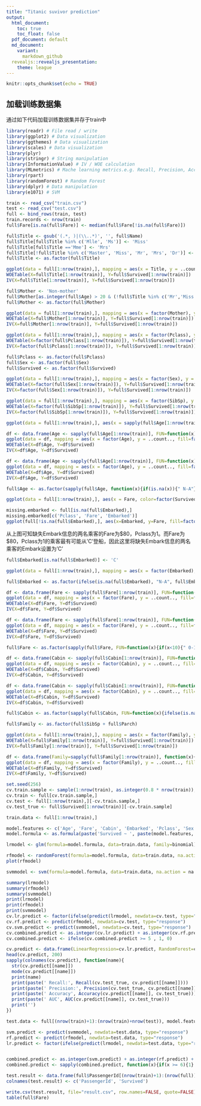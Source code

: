 ```yaml
---
title: "Titanic suvivor prediction"
output:
  html_document: 
    toc: true
    toc_float: false
  pdf_document: default
  md_document:
    variant:
      markdown_github
  revealjs::revealjs_presentation: 
    theme: league
---
```


```r
knitr::opts_chunk$set(echo = TRUE)
```




## 

## 加载训练数据集
通过如下代码加载训练数据集并存于train中

```r
library(readr) # File read / write
library(ggplot2) # Data visualization
library(ggthemes) # Data visualization
library(scales) # Data visualization
library(plyr)
library(stringr) # String manipulation
library(InformationValue) # IV / WOE calculation
library(MLmetrics) # Mache learning metrics.e.g. Recall, Precision, Accuracy, AUC
library(rpart)
library(randomForest) # Random Forest
library(dplyr) # Data manipulation
library(e1071) # SVM
```


```r
train <- read_csv("train.csv")
test <- read_csv("test.csv")
full <- bind_rows(train, test)
train.records <- nrow(train)
full$Fare[is.na(full$Fare)] <- median(full$Fare[!is.na(full$Fare)])
```




```r
full$Title <- gsub('(.*, )|(\\..*)', '', full$Name)
full$Title[full$Title %in% c('Mlle', 'Ms')] <- 'Miss'
full$Title[full$Title =='Mme'] <- 'Mrs'
full$Title[!full$Title %in% c('Master', 'Miss', 'Mr', 'Mrs', 'Dr')] <- 'Others'
full$Title <- as.factor(full$Title)
```


```r
ggplot(data = full[1:nrow(train),], mapping = aes(x = Title, y = ..count.., fill=factor(Survived))) + geom_bar(stat = "count", position='dodge') + labs(title = "How Title impact survivor", x = "Title", y = "Count", fill = "Survived")
WOETable(X=full$Title[1:nrow(train)], Y=full$Survived[1:nrow(train)])
IV(X=full$Title[1:nrow(train)], Y=full$Survived[1:nrow(train)])
```




```r
full$Mother <- 'Non-mother'
full$Mother[as.integer(full$Age) > 20 & (!full$Title %in% c('Mr','Miss')) & as.integer(full$Parch) > 0] <- 'Mother'
full$Mother <- as.factor(full$Mother)

ggplot(data = full[1:nrow(train),], mapping = aes(x = factor(Mother), y = ..count.., fill=factor(Survived))) + geom_bar(stat = "count", position='dodge') + labs(title = "How Mother impact survivor", x = "Mother", y = "Count", fill = "Survived")
WOETable(X=full$Mother[1:nrow(train)], Y=full$Survived[1:nrow(train)])
IV(X=full$Mother[1:nrow(train)], Y=full$Survived[1:nrow(train)])
```







```r
ggplot(data = full[1:nrow(train),], mapping = aes(x = factor(Pclass), y = ..count.., fill=factor(Survived))) + geom_bar(stat = 'count', width = 0.5, position = position_dodge(1)) + labs(title = "How Pclass impact survivor", x = "Pclass", y = "Count", fill = "Survived")
WOETable(X=factor(full$Pclass[1:nrow(train)]), Y=full$Survived[1:nrow(train)])
IV(X=factor(full$Pclass[1:nrow(train)]), Y=full$Survived[1:nrow(train)])
```






```r
full$Pclass <- as.factor(full$Pclass)
full$Sex <- as.factor(full$Sex)
full$Survived <- as.factor(full$Survived)
```






```r
ggplot(data = full[1:nrow(train),], mapping = aes(x = factor(Sex), y = ..count.., fill=factor(Survived))) + geom_bar(stat = 'count', position='dodge') + labs(title = "How Sex impact survivor", x = "Sex", y = "Count", fill = "Survived")
WOETable(X=factor(full$Sex[1:nrow(train)]), Y=full$Survived[1:nrow(train)])
IV(X=factor(full$Sex[1:nrow(train)]), Y=full$Survived[1:nrow(train)])
```





```r
ggplot(data = full[1:nrow(train),], mapping = aes(x = factor(SibSp), y = ..count.., fill=factor(Survived))) + geom_bar(stat = 'count', position='dodge') + labs(title = "How SibSp impact survivor", x = "Sibsp", y = "Count", fill = "Survived")
WOETable(X=factor(full$SibSp[1:nrow(train)]), Y=full$Survived[1:nrow(train)])
IV(X=factor(full$SibSp[1:nrow(train)]), Y=full$Survived[1:nrow(train)])
```





```r
ggplot(data = full[1:nrow(train),], aes(x = sapply(full$Age[1:nrow(train)], function(x){ifelse(is.na(x), 100, x)}), color=factor(Survived))) + geom_line(aes(file=..count..), stat = 'bin', binwidth=3)  + labs(title = "How Age impact survivor", x = "Age", y = "Count", fill = "Survived")
```





```r
df <- data.frame(Age <- sapply(full$Age[1:nrow(train)], FUN=function(x){if(is.na(x)){" NA"} else if(x < 15){"0-15"} else if (x < 35) {" 15-35"} else if(x < 60) {" 35-60"}  else {"60"}}), Survived <- full$Survived[1:nrow(train)])
ggplot(data = df, mapping = aes(x = factor(Age), y = ..count.., fill=factor(Survived))) + geom_bar(stat = "count", position='dodge') + labs(title = "How Age impact survivor", x = "Age", y = "Count", fill = "Survived")
WOETable(X=df$Age, Y=df$Survived)
IV(X=df$Age, Y=df$Survived)
```





```r
df <- data.frame(Age <- sapply(full$Age[1:nrow(train)], FUN=function(x){if((!is.na(x)) && (x<18)){"teenager"} else {"adult"}}), Survived <- full$Survived[1:nrow(train)])
ggplot(data = df, mapping = aes(x = factor(Age), y = ..count.., fill=factor(Survived))) + geom_bar(stat = "count", position='dodge') + labs(title = "How Age impact survivor", x = "Age", y = "Count", fill = "Survived")
WOETable(X=df$Age, Y=df$Survived)
IV(X=df$Age, Y=df$Survived)
```



```r
full$Age <- as.factor(sapply(full$Age, function(x){if(is.na(x)){" N-A"} else if(x < 15){"0-15"} else if (x < 35) {" 15-35"} else if(x < 60) {" 35-60"}  else {"old"}}))
```








```r
ggplot(data = full[1:nrow(train),], aes(x = Fare, color=factor(Survived))) + geom_line(aes(file=..count..), stat = 'bin', binwidth=100)  + labs(title = "How Fare impace survivor", x = "Fare", y = "Count", fill = "Survived")
```





```r
missing.embarked <- full[is.na(full$Embarked),]
missing.embarked[c('Pclass', 'Fare', 'Embarked')]
ggplot(full[!is.na(full$Embarked),], aes(x=Embarked, y=Fare, fill=factor(Pclass))) + geom_boxplot() + geom_hline(aes(yintercept=80), color='red', linetype='dashed', lwd=2) + scale_y_continuous(labels=dollar_format()) + theme_few()
```



从上图可知缺失Embark信息的两名乘客的Fare为$80，Pclass为1。而Fare为$80，Pclass为1的乘客最有可能从'C'登船，因此这里将缺失Embark信息的两名乘客的Embark设置为'C'


```r
full$Embarked[is.na(full$Embarked)] <- 'C'
```






```r
ggplot(data = full[1:nrow(train),], mapping = aes(x = factor(Embarked), y = ..count.., fill=factor(Survived))) + geom_bar(stat = "count", position='dodge') + labs(title = "How Pclass impact survivor", x = "Embarked", y = "Count", fill = "Survived")
```




```r
full$Embarked <- as.factor(ifelse(is.na(full$Embarked), "N-A", full$Embarked))
```





```r
df <- data.frame(Fare <- sapply(full$Fare[1:nrow(train)], FUN=function(x){if(x<20){" 0-20"} else if (x < 40) {" 20-40"} else if(x<60){" 40-60"} else if(x < 80){" 60-80"} else if (x< 100){" 80-100"}else if(x < 200){"100-200"} else if(x < 300) {"200-300"} else if (x<400){"300-400"} else {"400-10000"}}), Survived <- full$Survived[1:nrow(train)])
ggplot(data = df, mapping = aes(x = factor(Fare), y = ..count.., fill=factor(Survived))) + geom_bar(stat = "count", position='dodge') + labs(title = "How Fare impact survivor", x = "Fare", y = "Count", fill = "Survived")
WOETable(X=df$Fare, Y=df$Survived)
IV(X=df$Fare, Y=df$Survived)
```






```r
df <- data.frame(Fare <- sapply(full$Fare[1:nrow(train)], FUN=function(x){if(x<10){" 0-10"} else if (x < 20) {" 10-20"} else if(x<30){" 20-30"} else if(x < 40){" 30-40"} else if(x<50){" 40-50"} else if(x < 60){" 50-60"} else if(x<70){" 60-70"} else if(x < 80){" 70-80"} else if(x<90){" 80-90"} else if (x< 100){" 80-100"}else if(x < 200){"100-200"} else if(x < 300) {"200-300"} else if (x<400){"300-400"} else {"400-10000"}}), Survived <- full$Survived[1:nrow(train)])
ggplot(data = df, mapping = aes(x = factor(Fare), y = ..count.., fill=factor(Survived))) + geom_bar(stat = "count", position='dodge') + labs(title = "How Fare impact survivor", x = "Fare", y = "Count", fill = "Survived")
WOETable(X=df$Fare, Y=df$Survived)
IV(X=df$Fare, Y=df$Survived)
```


```r
full$Fare <- as.factor(sapply(full$Fare, FUN=function(x){if(x<10){" 0-10"} else if (x < 20) {" 10-20"} else if(x<30){" 20-30"} else if(x < 40){" 30-40"} else if(x<50){" 40-50"} else if(x < 60){" 50-60"} else if(x<70){" 60-70"} else if(x < 80){" 70-80"} else if(x<90){" 80-90"} else if (x< 100){" 90-100"}else if(x < 200){"100-200"} else if(x < 300) {"200-300"} else if (x<400){"300-400"} else {"400-10000"}}))
```














```r
df <- data.frame(Cabin <- sapply(full$Cabin[1:nrow(train)], FUN=function(x){ifelse(is.na(x), "X", "Y")}), Survived <- full$Survived[1:nrow(train)])
ggplot(data = df, mapping = aes(x = factor(Cabin), y = ..count.., fill=factor(Survived))) + geom_bar(stat = "count", position='dodge') + labs(title = "How Cabin impact survivor", x = "Cabin", y = "Count", fill = "Survived")
WOETable(X=df$Cabin, Y=df$Survived)
IV(X=df$Cabin, Y=df$Survived)
```




```r
df <- data.frame(Cabin <- sapply(full$Cabin[1:nrow(train)], FUN=function(x){ifelse(is.na(x), "X", str_sub(x, start=1, end=1))}), Survived <- full$Survived[1:nrow(train)])
ggplot(data = df, mapping = aes(x = factor(Cabin), y = ..count.., fill=factor(Survived))) + geom_bar(stat = "count", position='dodge') + labs(title = "How Cabin impact survivor", x = "Cabin", y = "Count", fill = "Survived")
WOETable(X=df$Cabin, Y=df$Survived)
IV(X=df$Cabin, Y=df$Survived)
```



```r
full$Cabin <- as.factor(sapply(full$Cabin, FUN=function(x){ifelse(is.na(x), "X", str_sub(x, start=1, end=1))}))
```









```r
full$Family <- as.factor(full$SibSp + full$Parch)
```


```r
ggplot(data = full[1:nrow(train),], mapping = aes(x = factor(Family), y = ..count.., fill=factor(Survived))) + geom_bar(stat = "count", position='dodge') + labs(title = "How Family impact survivor", x = "Family", y = "Count", fill = "Survived")
WOETable(X=full$Family[1:nrow(train)], Y=full$Survived[1:nrow(train)])
IV(X=full$Family[1:nrow(train)], Y=full$Survived[1:nrow(train)])
```




```r
df <- data.frame(Family=sapply(full$Family[1:nrow(train)], function(x){if(as.integer(x)<=1){'Singleton'} else if(as.integer(x) < 4){'small'} else {'large'}}), Survived=full$Survived[1:nrow(train)])
ggplot(data = df, mapping = aes(x = factor(Family), y = ..count.., fill=factor(Survived))) + geom_bar(stat = "count", position='dodge') + labs(title = "How Family impact survivor", x = "Family", y = "Count", fill = "Survived")
WOETable(X=df$Family, Y=df$Survived)
IV(X=df$Family, Y=df$Survived)
```






```r
set.seed(256)
cv.train.sample <- sample(1:nrow(train), as.integer(0.8 * nrow(train)), replace = TRUE)
cv.train <- full[cv.train.sample,]
cv.test <- full[1:nrow(train),][-cv.train.sample,]
cv.test_true <- full$Survived[1:nrow(train)][-cv.train.sample]
```


```r
train.data <- full[1:nrow(train),]

model.features <- c('Age', 'Fare', 'Cabin', 'Embarked', 'Pclass', 'Sex', 'Family', 'Title', 'Mother')
model.formula <- as.formula(paste('Survived ~ ', paste(model.features, collapse=' + ')))

lrmodel <- glm(formula=model.formula, data=train.data, family=binomial)

rfmodel <- randomForest(formula=model.formula, data=train.data, na.action = na.omit)
plot(rfmodel)

svmmodel <- svm(formula=model.formula, data=train.data, na.action = na.omit)

```




```r
summary(lrmodel)
summary(rfmodel)
summary(svmmodel)
print(lrmodel)
print(rfmodel)
print(svmmodel)
cv.lr.predict <- factor(ifelse(predict(lrmodel, newdata=cv.test, type="response") > 0.5, 1, 0), levels=c(0, 1))
cv.rf.predict <- predict(rfmodel, newdata=cv.test, type="response")
cv.svm.predict <- predict(svmmodel, newdata=cv.test, type="response")
cv.combined.predict <- as.integer(cv.lr.predict) + as.integer(cv.rf.predict) + as.integer(cv.svm.predict)
cv.combined.predict <- ifelse(cv.combined.predict >= 5 , 1, 0)

cv.predict <- data.frame(LinearRegression=cv.lr.predict, RandomForest=cv.rf.predict, SVM=cv.svm.predict, Ensemble=cv.combined.predict)
head(cv.predict, 200)
sapply(colnames(cv.predict), function(name){
  str(cv.predict[[name]])
  mode(cv.predict[[name]])
  print(name)
  print(paste(' Recall:', Recall(cv.test_true, cv.predict[[name]])))
  print(paste(' Precision:', Precision(cv.test_true, cv.predict[[name]])))
  print(paste(' Accuracy', Accuracy(cv.predict[[name]], cv.test_true)))
  print(paste(' AUC', AUC(cv.predict[[name]], cv.test_true)))
  print('')
})

```



```r
test.data <- full[(nrow(train)+1):(nrow(train)+nrow(test)), model.features]

svm.predict <- predict(svmmodel, newdata=test.data, type="response")
rf.predict <- predict(rfmodel, newdata=test.data, type="response")
lr.predict <- factor(ifelse(predict(lrmodel, newdata=test.data, type="response") > 0.5, 1, 0), levels=c(0, 1))


combined.predict <- as.integer(svm.predict) + as.integer(rf.predict) + as.integer(lr.predict)
combined.predict <- sapply(combined.predict, function(x){if(x >= 6){1} else{0}})

test.result <- data.frame(full$PassengerId[(nrow(train)+1):(nrow(full))], Survived=combined.predict)
colnames(test.result) <- c('PassengerId', 'Survived')

write.csv(test.result, file="result.csv", row.names=FALSE, quote=FALSE)
table(full$Fare)
```











